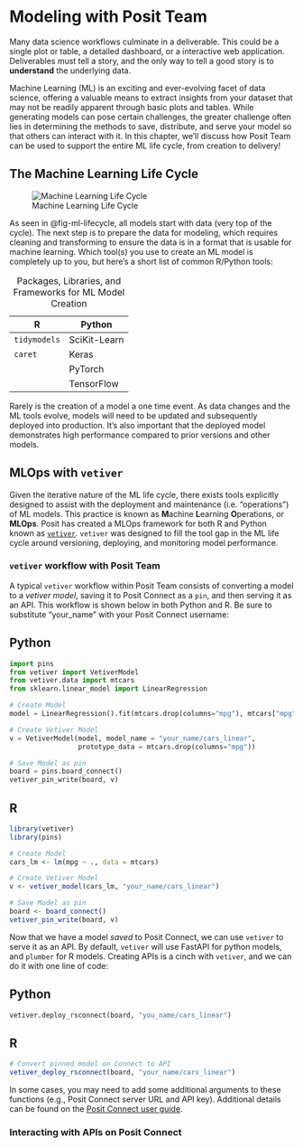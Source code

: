 # Modeling with Posit Team

Many data science workflows culminate in a deliverable. This could be a single plot or table, a detailed dashboard, or a interactive web application. Deliverables must tell a story, and the only way to tell a good story is to **understand** the underlying data.

Machine Learning (ML) is an exciting and ever-evolving facet of data science, offering a valuable means to extract insights from your dataset that may not be readily apparent through basic plots and tables. While generating models can pose certain challenges, the greater challenge often lies in determining the methods to save, distribute, and serve your model so that others can interact with it. In this chapter, we'll discuss how Posit Team can be used to support the entire ML life cycle, from creation to delivery!

## The Machine Learning Life Cycle

![Machine Learning Life Cycle](images/ml_ops_cycle.png){#fig-ml-lifecycle fig-align="center"}

As seen in @fig-ml-lifecycle, all models start with data (very top of the cycle). The next step is to prepare the data for modeling, which requires cleaning and transforming to ensure the data is in a format that is usable for machine learning. Which tool(s) you use to create an ML model is completely up to you, but here's a short list of common R/Python tools:

| R            | Python       |
|--------------|--------------|
| `tidymodels` | SciKit-Learn |
| `caret`      | Keras        |
|              | PyTorch      |
|              | TensorFlow   |

: Packages, Libraries, and Frameworks for ML Model Creation

Rarely is the creation of a model a one time event. As data changes and the ML tools evolve, models will need to be updated and subsequently deployed into production. It's also important that the deployed model demonstrates high performance compared to prior versions and other models.

## MLOps with `vetiver`

Given the iterative nature of the ML life cycle, there exists tools explicitly designed to assist with the deployment and maintenance (i.e. "operations") of ML models. This practice is known as **M**achine **L**earning **O**perations, or **MLOps**. Posit has created a MLOps framework for both R and Python known as [`vetiver`](https://vetiver.rstudio.com/). `vetiver` was designed to fill the tool gap in the ML life cycle around versioning, deploying, and monitoring model performance.

### `vetiver` workflow with Posit Team

A typical `vetiver` workflow within Posit Team consists of converting a model to a *vetiver model*, saving it to Posit Connect as a `pin`, and then serving it as an API. This workflow is shown below in both Python and R. Be sure to substitute "your_name" with your Posit Connect username:

::: {.panel-tabset group="language"}
## Python

``` python
import pins
from vetiver import VetiverModel
from vetiver.data import mtcars
from sklearn.linear_model import LinearRegression

# Create Model
model = LinearRegression().fit(mtcars.drop(columns="mpg"), mtcars["mpg"])

# Create Vetiver Model
v = VetiverModel(model, model_name = "your_name/cars_linear", 
                 prototype_data = mtcars.drop(columns="mpg"))

# Save Model as pin
board = pins.board_connect()
vetiver_pin_write(board, v)
```

## R

``` r
library(vetiver)
library(pins)

# Create Model
cars_lm <- lm(mpg ~ ., data = mtcars)

# Create Vetiver Model
v <- vetiver_model(cars_lm, "your_name/cars_linear")

# Save Model as pin
board <- board_connect()
vetiver_pin_write(board, v)
```
:::

Now that we have a model *saved* to Posit Connect, we can use `vetiver` to serve it as an API. By default, `vetiver` will use FastAPI for python models, and `plumber` for R models. Creating APIs is a cinch with `vetiver`, and we can do it with one line of code:

::: {.panel-tabset group="language"}
## Python

``` python
vetiver.deploy_rsconnect(board, "you_name/cars_linear")
```

## R

``` r
# Convert pinned model on Connect to API
vetiver_deploy_rsconnect(board, "your_name/cars_linear")
```
:::

In some cases, you may need to add some additional arguments to these functions (e.g., Posit Connect server URL and API key). Additional details can be found on the [Posit Connect user guide](https://docs.posit.co/connect/user/vetiver/).

### Interacting with APIs on Posit Connect
